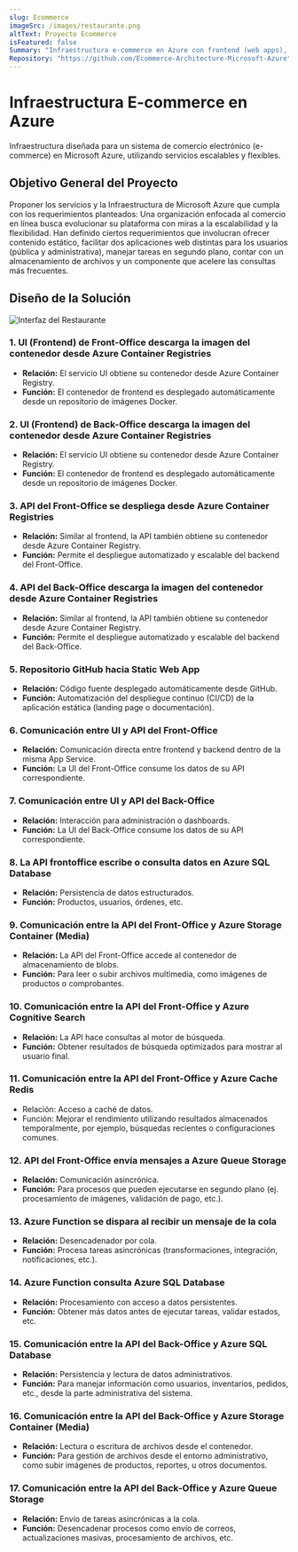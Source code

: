 ```yaml
---
slug: Ecommerce
imageSrc: /images/restaurante.png
altText: Proyecto Ecommerce
isFeatured: false
Summary: "Infraestructura e-commerce en Azure con frontend (web apps), backend (APIs + colas), almacenamiento (media/ACR), base de datos (SQL + Redis) y búsqueda (Cognitive Search). Desplegada con Terraform, escalable y segura para clientes (frontoffice) y administradores (backoffice)."
Repository: "https://github.com/Ecommerce-Architecture-Microsoft-Azure"
---
```

# Infraestructura E-commerce en Azure

Infraestructura diseñada para un sistema de comercio electrónico (e-commerce) en Microsoft Azure, utilizando servicios escalables y flexibles.

## **Objetivo General del Proyecto**
Proponer los servicios y la Infraestructura de Microsoft Azure que cumpla con los requerimientos planteados: Una organización enfocada al comercio en línea busca evolucionar su plataforma
con miras a la escalabilidad y la flexibilidad. Han definido ciertos requerimientos que involucran ofrecer contenido estático, facilitar dos aplicaciones web distintas
para los usuarios (pública y administrativa), manejar tareas en segundo plano, contar con un almacenamiento de archivos y un componente que acelere las consultas más frecuentes.

## Diseño de la Solución

<div class="flex justify-center my-4">
  <img 
    src="/images/e-commerce Architecture Explain.png" 
    alt="Interfaz del Restaurante" 
    class="rounded-lg"
  />
</div>

### **1. UI (Frontend) de Front-Office descarga la imagen del contenedor desde Azure Container Registries**
- **Relación:** El servicio UI obtiene su contenedor desde Azure Container Registry.
- **Función:** El contenedor de frontend es desplegado automáticamente desde un repositorio de imágenes Docker.

### **2. UI (Frontend) de Back-Office descarga la imagen del contenedor desde Azure Container Registries**
- **Relación:** El servicio UI obtiene su contenedor desde Azure Container Registry.
- **Función:** El contenedor de frontend es desplegado automáticamente desde un repositorio de imágenes Docker.

### **3. API del Front-Office se despliega desde Azure Container Registries**
- **Relación:** Similar al frontend, la API también obtiene su contenedor desde Azure Container Registry.
- **Función:** Permite el despliegue automatizado y escalable del backend del Front-Office.

### **4. API del Back-Office descarga la imagen del contenedor desde Azure Container Registries**
- **Relación:** Similar al frontend, la API también obtiene su contenedor desde Azure Container Registry.
- **Función:** Permite el despliegue automatizado y escalable del backend del Back-Office.

### **5. Repositorio GitHub hacia Static Web App**
- **Relación:** Código fuente desplegado automáticamente desde GitHub.
- **Función:** Automatización del despliegue continuo (CI/CD) de la aplicación estática (landing page o documentación).

### **6. Comunicación entre UI y API del Front-Office**
- **Relación:** Comunicación directa entre frontend y backend dentro de la misma App Service.
- **Función:** La UI del Front-Office consume los datos de su API correspondiente.

### **7. Comunicación entre UI y API del Back-Office**
- **Relación:** Interacción para administración o dashboards.
- **Función:** La UI del Back-Office consume los datos de su API correspondiente.

### **8. La API frontoffice escribe o consulta datos en Azure SQL Database**
- **Relación:** Persistencia de datos estructurados.
- **Función:** Productos, usuarios, órdenes, etc.

### **9. Comunicación entre la API del Front-Office y Azure Storage Container (Media)**
- **Relación:** La API del Front-Office accede al contenedor de almacenamiento de blobs.
- **Función:** Para leer o subir archivos multimedia, como imágenes de productos o comprobantes.

### **10. Comunicación entre la API del Front-Office y Azure Cognitive Search**
- **Relación:** La API hace consultas al motor de búsqueda.
- **Función:** Obtener resultados de búsqueda optimizados para mostrar al usuario final.

### **11. Comunicación entre la API del Front-Office y Azure Cache Redis**
- Relación: Acceso a caché de datos.
- Función: Mejorar el rendimiento utilizando resultados almacenados temporalmente, por ejemplo, búsquedas recientes o configuraciones comunes.

### **12. API del Front-Office envía mensajes a Azure Queue Storage**
- **Relación:** Comunicación asincrónica.
- **Función:** Para procesos que pueden ejecutarse en segundo plano (ej. procesamiento de imágenes, validación de pago, etc.).

### **13. Azure Function se dispara al recibir un mensaje de la cola**
- **Relación:** Desencadenador por cola.
- **Función:** Procesa tareas asincrónicas (transformaciones, integración, notificaciones, etc.).

### **14. Azure Function consulta Azure SQL Database**
- **Relación:** Procesamiento con acceso a datos persistentes.
- **Función:** Obtener más datos antes de ejecutar tareas, validar estados, etc.

### **15. Comunicación entre la API del Back-Office y Azure SQL Database**
- **Relación:** Persistencia y lectura de datos administrativos.
- **Función:** Para manejar información como usuarios, inventarios, pedidos, etc., desde la parte administrativa del sistema.

### **16. Comunicación entre la API del Back-Office y Azure Storage Container (Media)**
- **Relación:** Lectura o escritura de archivos desde el contenedor.
- **Función:** Para gestión de archivos desde el entorno administrativo, como subir imágenes de productos, reportes, u otros documentos.

### **17. Comunicación entre la API del Back-Office y Azure Queue Storage**
- **Relación:** Envío de tareas asincrónicas a la cola.
- **Función:** Desencadenar procesos como envío de correos, actualizaciones masivas, procesamiento de archivos, etc.

